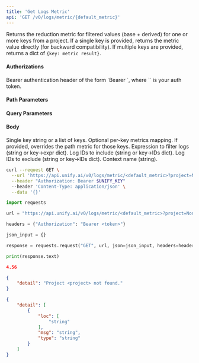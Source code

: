 ```yaml
---
title: 'Get Logs Metric'
api: 'GET /v0/logs/metric/{default_metric}'
---
```

Returns the reduction metric for filtered values (base + derived) for one or more keys from a project.
If a single key is provided, returns the metric value directly (for backward compatibility).
If multiple keys are provided, returns a dict of `{key: metric result}`.

#### Authorizations

<ParamField header="Authorization" type="string" required="true">
  Bearer authentication header of the form `Bearer <token>`, where `<token>` is your auth token.
</ParamField>

#### Path Parameters

<ParamField query="default_metric" type="string" required="true">

</ParamField>

#### Query Parameters

<ParamField query="project" type="string" required="true">

</ParamField>

#### Body

<ParamField body="key" type="string | array | null" >
Single key string or a list of keys.
</ParamField>

<ParamField body="metrics" type="object | null" >
Optional per-key metrics mapping. If provided, overrides the path metric for those keys.
</ParamField>

<ParamField body="filter_expr" type="string | object | null" >
Expression to filter logs (string or key->expr dict).
</ParamField>

<ParamField body="from_ids" type="string | object | null" >
Log IDs to include (string or key->IDs dict).
</ParamField>

<ParamField body="exclude_ids" type="string | object | null" >
Log IDs to exclude (string or key->IDs dict).
</ParamField>

<ParamField body="context" type="string | null" >
Context name (string).
</ParamField>

<RequestExample>

```bash cURL
curl --request GET \
  --url 'https://api.unify.ai/v0/logs/metric/<default_metric>?project=None' \
  --header "Authorization: Bearer $UNIFY_KEY"
  --header 'Content-Type: application/json' \
  --data '{}'
```

```python Python
import requests

url = "https://api.unify.ai/v0/logs/metric/<default_metric>?project=None"

headers = {"Authorization": "Bearer <token>"}

json_input = {}

response = requests.request("GET", url, json=json_input, headers=headers)

print(response.text)
```

</RequestExample>
<ResponseExample>

```json 200
4.56
```

```json 404
{
    "detail": "Project <project> not found."
}
```

```json 422
{
    "detail": [
        {
            "loc": [
                "string"
            ],
            "msg": "string",
            "type": "string"
        }
    ]
}
```

</ResponseExample>
